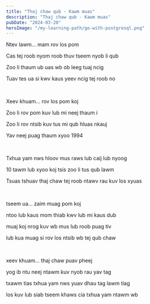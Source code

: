 ```yaml
---
title: "Thaj chaw qub - Kawm muas"
description: "Thaj chaw qub - Kawm muas"
pubDate: "2024-03-20"
heroImage: "/my-learning-path/go-with-postgresql.png"
---
```


Ntev lawm... mam rov los pom

Cas tej roob nyom roob thuv tseem nyob li qub

Zoo li thaum ub uas wb ob leeg tuaj ncig

Tuav tes ua si kwv kaus yeev ncig tej roob no

<br />

Xeev khuam... rov los pom koj

Zoo li rov pom kuv lub mi neej thaum i

Zoo li rov ntsib kuv tus mi qub hluas nkauj

Yav neej puag thaum xyoo 1994

<br />

Txhua yam nws hloov mus raws lub caij lub nyoog

10 tawm lub xyoo koj tsis zoo li tus qub lawm

Tsuas tshuav thaj chaw tej roob ntawv rau kuv los xyuas

<br />

tseem ua... zaim muag pom koj

ntoo lub kaus mom thiab kwv lub mi kaus dub

muaj koj nrog kuv wb mus lub roob puag tiv

lub kua muag si rov los ntsib wb tej qub chaw

<br />

xeev khuam... thaj chaw puav pheej

yog ib ntu neej ntawm kuv nyob rau yav tag

txawm tias txhua yam nws yuav dhau tag lawm tiag

los kuv lub siab tseem khaws cia txhua yam ntawm wb
